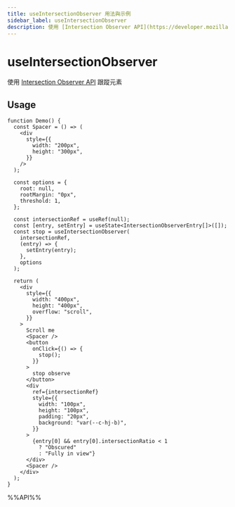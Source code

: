 ```yaml
---
title: useIntersectionObserver 用法與示例
sidebar_label: useIntersectionObserver
description: 使用 [Intersection Observer API](https://developer.mozilla.org/en-US/docs/Web/API/Intersection_Observer_API) 跟蹤元素。 本文介紹其用法、最佳實踐與代碼示例。
---
```

# useIntersectionObserver

使用 [Intersection Observer API](https://developer.mozilla.org/en-US/docs/Web/API/Intersection_Observer_API) 跟蹤元素

## Usage

```tsx live
function Demo() {
  const Spacer = () => (
    <div
      style={{
        width: "200px",
        height: "300px",
      }}
    />
  );

  const options = {
    root: null,
    rootMargin: "0px",
    threshold: 1,
  };

  const intersectionRef = useRef(null);
  const [entry, setEntry] = useState<IntersectionObserverEntry[]>([]);
  const stop = useIntersectionObserver(
    intersectionRef,
    (entry) => {
      setEntry(entry);
    },
    options
  );

  return (
    <div
      style={{
        width: "400px",
        height: "400px",
        overflow: "scroll",
      }}
    >
      Scroll me
      <Spacer />
      <button
        onClick={() => {
          stop();
        }}
      >
        stop observe
      </button>
      <div
        ref={intersectionRef}
        style={{
          width: "100px",
          height: "100px",
          padding: "20px",
          background: "var(--c-hj-b)",
        }}
      >
        {entry[0] && entry[0].intersectionRatio < 1
          ? "Obscured"
          : "Fully in view"}
      </div>
      <Spacer />
    </div>
  );
}
```

%%API%%
